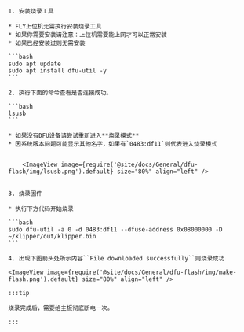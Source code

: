 
    1. 安装烧录工具

    * FLY上位机无需执行安装烧录工具
    * 如果你需要安装请注意：上位机需要能上网才可以正常安装
    * 如果已经安装过则无需安装

    ```bash
    sudo apt update
    sudo apt install dfu-util -y
    ```

    2. 执行下面的命令查看是否连接成功。

    ```bash
    lsusb
    ```

    * 如果没有DFU设备请尝试重新进入**烧录模式**
    * 因系统版本问题可能显示其他名字，如果有`0483:df11`则代表进入烧录模式


        <ImageView image={require('@site/docs/General/dfu-flash/img/lsusb.png').default} size="80%" align="left" />    


    3. 烧录固件

    * 执行下方代码开始烧录
    
    ```bash
    sudo dfu-util -a 0 -d 0483:df11 --dfuse-address 0x08000000 -D ~/klipper/out/klipper.bin
    ```

    4. 出现下图箭头处所示内容``File downloaded successfully``则烧录成功

    <ImageView image={require('@site/docs/General/dfu-flash/img/make-flash.png').default} size="80%" align="left" />    

    :::tip

    烧录完成后，需要给主板彻底断电一次。

    :::